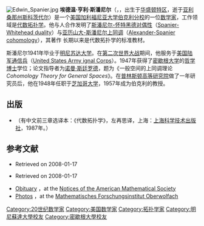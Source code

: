 {{Link style|time=2015-12-11T09:18:03+00:00}}
[[File:Edwin_Spanier.jpg|thumb]]
'''埃德温·亨利·斯潘尼尔'''（{{lang|en|Edwin Henry Spanier}}，{{bd|1921年|8月8日|1996年|10月11日|catIdx=Spanier, Edwin}}，出生于[[华盛顿特区|华盛顿特区]]，逝于[[亚利桑那州|亚利桑那州]][[斯科茨代尔_(美国)|斯科茨代尔]]）是一个[[美国|美国]][[加利福尼亚大学伯克利分校|加利福尼亚大学伯克利分校]]的一位[[数学家|数学家]]，工作领域是[[代数拓扑学|代数拓扑学]]。他与人合作发明了[[斯潘尼尔-怀特黑德对偶性|斯潘尼尔-怀特黑德对偶性]]（[[:en:Spanier-Whitehead_duality|Spanier-Whitehead duality]]）与[[亚历山大-斯潘尼尔上同调|亚历山大-斯潘尼尔上同调]]（[[:en:Alexander-Spanier_cohomology|Alexander-Spanier cohomology]]），其著作{{harv|Spanier|1981}} 长期以来是代数拓扑学的标准教材。

斯潘尼尔1941年毕业于[[明尼苏达大学|明尼苏达大学]]。在[[第二次世界大战|第二次世界大战]]期间，他服务于[[美国陆军通信兵|美国陆军通信兵]]（[[:en:United_States_Army_ignal_Corps|United States Army ignal Corps]]）。1947年获得了[[密歇根大学|密歇根大学]]的[[哲学博士|哲学博士]]学位；论文指导者为[[诺曼·斯廷罗德|诺曼·斯廷罗德]]，题为《一般空间的上同调理论 ''Cohomology Theory for General Spaces''》。在[[普林斯顿_(新泽西州)|普林斯顿]][[普林斯顿高等研究院|高等研究院]]做了一年研究员后，他在1948年任职于[[芝加哥大学|芝加哥大学]]，1957年成为伯克利的教授。

==出版==
*{{citation|id={{MR|0666554}}|last= Spanier|first= Edwin H.|title= Algebraic topology. Corrected reprint |publisher=Springer-Verlag|publication-place= New York-Berlin|year= 1981|pages= xvi+528|ISBN= 0-387-90646-0}}（有中文前三章选译本：《代数拓扑学》，左再思译，上海：[[上海科学技术出版社|上海科学技术出版社]]，1987年。）

==参考文献==
*{{MathGenealogy|id=5170}} Retrieved on 2008-01-17
*{{MacTutor Biography|id=Spanier}} Retrieved on 2008-01-17
*[http://www.ams.org/notices/199806/comm-spanier.pdf Obituary] {{Wayback|url=http://www.ams.org/notices/199806/comm-spanier.pdf |date=20200207044917 }}，at the [[Notices_of_the_American_Mathematical_Society|Notices of the American Mathematical Society]]
*[http://owpdb.mfo.de/person_detail?id=3929 Photos] {{Wayback|url=http://owpdb.mfo.de/person_detail?id=3929 |date=20160303174051 }}，at the [[Mathematisches_Forschungsinstitut_Oberwolfach|Mathematisches Forschungsinstitut Oberwolfach]]

{{Authority control}}
{{DEFAULTSORT:Spanier, Edwin}}
[[Category:20世纪数学家|Category:20世纪数学家]]
[[Category:美国数学家|Category:美国数学家]]
[[Category:拓扑学家|Category:拓扑学家]]
[[Category:明尼蘇達大學校友|Category:明尼蘇達大學校友]]
[[Category:密歇根大學校友|Category:密歇根大學校友]]
